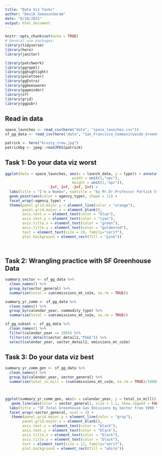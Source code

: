 ```yaml
---
title: "Data Viz Tasks"
author: "Desik Somasundaram"
date: "8/18/2021"
output: html_document
---
```


```r
knitr::opts_chunk$set(echo = TRUE)
# General use packages:
library(tidyverse)
library(here)
library(janitor)

library(patchwork)
library(ggrepel)
library(gghighlight)
library(paletteer)
library(ggExtra)
library(ggbeeswarm)
library(gapminder)
library(sf)
library(grid)
library(ggpubr)
```

## Read in data

```r
space_launches <- read_csv(here("data", "space_launches.csv"))
sf_gg_data <- read_csv(here("data", "San_Francisco_Communitywide_Greenhouse_Gas_Inventory.csv"))
```

```r
patrick <- here("krusty_crew.jpg")
patrickbg <- jpeg::readJPEG(patrick)
```

## Task 1: Do your data viz worst

```r
ggplot(data = space_launches, aes(x = launch_date, y = type)) + annotation_custom(rasterGrob(patrickbg, 
                               width = unit(1,"npc"), 
                               height = unit(1,"npc")), 
                    -Inf, Inf, -Inf, Inf) +
  labs(title = "I'm a Wumbo", subtitle = "by Mr.Dr.Professor Partick Star") +
  geom_point(aes(color = agency_type), shape = 11) +
  facet_wrap(~agency_type) +  
  theme(panel.grid.major.y = element_line(color = "orange"),
        panel.grid.major.x = element_blank(),
        axis.text.x = element_text(color = "blue"),
        axis.text.y = element_text(color = "cyan"),
        axis.title.x = element_text(color = "green"),
        axis.title.y = element_text(color = "goldenrod"),
        text = element_text(size = 10, family="serif"),
        plot.background = element_rect(fill = "pink"))
  
  
```



## Task 2: Wrangling practice with SF Greenhouse Data

```r
summary_sector <- sf_gg_data %>% 
  clean_names() %>% 
  group_by(sector_general) %>% 
  summarize(total = sum(emissions_mt_co2e, na.rm = TRUE))

summary_yr_comm <- sf_gg_data %>% 
  clean_names() %>% 
  group_by(calendar_year, commodity_type) %>% 
  summarize(total = sum(emissions_mt_co2e, na.rm = TRUE))

sf_gg_subset <- sf_gg_data %>%
  clean_names() %>% 
  filter(calendar_year >= 2005) %>% 
  filter(str_detect(sector_detail2,"PG&E")) %>% 
  select(calendar_year, sector_detail2, emissions_mt_co2e)
```
## Task 3: Do your data viz best

```r

summary_yr_comm_gen <- sf_gg_data %>% 
  clean_names() %>% 
  group_by(calendar_year, sector_general) %>% 
  summarize(total_in_mill = (sum(emissions_mt_co2e, na.rm = TRUE)/1000000))



ggplot(summary_yr_comm_gen, aes(x = calendar_year, y = total_in_mill)) + 
   geom_line(aes(color = sector_general), size = 1.1, show.legend = FALSE) +
  labs(title = "SF Total Greenhouse Gas Emissions by Sector from 1990 to 2019", x = "Year", y = "Total CO2 Equivalent Emissions (Millions of Metric Tons)") +
  facet_wrap(~sector_general, ncol = 2) +
   theme(panel.grid.major.y = element_line(color = "gray"),
        panel.grid.major.x = element_blank(),
        axis.text.x = element_text(color = "black"),
        axis.text.y = element_text(color = "black"),
        axis.title.x = element_text(color = "black"),
        axis.title.y = element_text(color = "black"),
        text = element_text(size = 12, family="serif"),
        plot.background = element_rect(fill = "white"))
```

